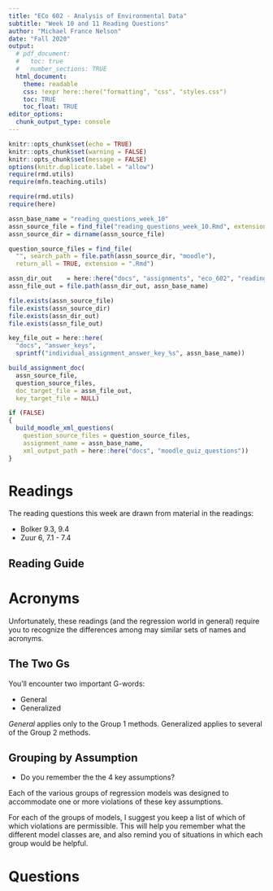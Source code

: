 ```yaml
---
title: "ECo 602 - Analysis of Environmental Data"
subtitle: "Week 10 and 11 Reading Questions"
author: "Michael France Nelson"
date: "Fall 2020"
output:
  # pdf_document:
  #   toc: true
  #   number_sections: TRUE
  html_document:
    theme: readable
    css: !expr here::here("formatting", "css", "styles.css")
    toc: TRUE
    toc_float: TRUE
editor_options: 
  chunk_output_type: console
---
```


```r
knitr::opts_chunk$set(echo = TRUE)
knitr::opts_chunk$set(warning = FALSE)
knitr::opts_chunk$set(message = FALSE)
options(knitr.duplicate.label = "allow")
require(rmd.utils)
require(mfn.teaching.utils)
```



```r
require(rmd.utils)
require(here)

assn_base_name = "reading_questions_week_10"
assn_source_file = find_file("reading_questions_week_10.Rmd", extension = ".Rmd", exact_match = TRUE)
assn_source_dir = dirname(assn_source_file)

question_source_files = find_file(
  "", search_path = file.path(assn_source_dir, "moodle"), 
  return_all = TRUE, extension = ".Rmd")

assn_dir_out    = here::here("docs", "assignments", "eco_602", "reading_questions")
assn_file_out = file.path(assn_dir_out, assn_base_name)

file.exists(assn_source_file)
file.exists(assn_source_dir)
file.exists(assn_dir_out)
file.exists(assn_file_out)

key_file_out = here::here(
  "docs", "answer_keys",
  sprintf("individual_assignment_answer_key_%s", assn_base_name))

build_assignment_doc(
  assn_source_file,
  question_source_files,
  doc_target_file = assn_file_out,
  key_target_file = NULL)

if (FALSE)
{
  build_moodle_xml_questions(
    question_source_files = question_source_files,
    assignment_name = assn_base_name,
    xml_output_path = here::here("docs", "moodle_quiz_questions"))
}


```



# Readings

The reading questions this week are drawn from material in the readings:

- Bolker 9.3, 9.4
- Zuur 6, 7.1 - 7.4



## Reading Guide

# Acronyms

Unfortunately, these readings (and the regression world in general) require you to recognize the differences among may similar sets of names and acronyms.

## The Two Gs

You'll encounter two important G-words:

- General
- Generalized

*General* applies only to the Group 1 methods.  Generalized applies to several of the Group 2 methods.



## Grouping by Assumption 

- Do you remember the the 4 key assumptions?

Each of the various groups of regression models was designed to accommodate one or more violations of these key assumptions.

For each of the groups of models, I suggest you keep a list of which of which violations are permissible. This will help you remember what the different model classes are, and also remind you of situations in which each group would be helpful.


# Questions
